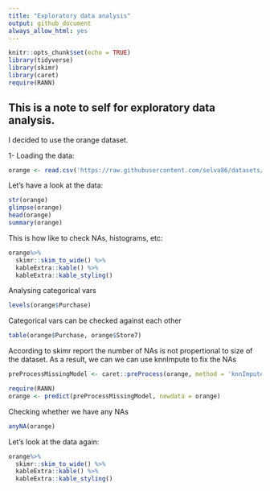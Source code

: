 ---
title: "Exploratory data analysis"
output: github_document
always_allow_html: yes
---

```{r setup, include=FALSE}
knitr::opts_chunk$set(echo = TRUE)
library(tidyverse)
library(skimr)
library(caret)
require(RANN)
```

## This is a note to self for exploratory data analysis.

I decided to use the orange dataset.

1- Loading the data:

```{r}
orange <- read.csv('https://raw.githubusercontent.com/selva86/datasets/master/orange_juice_withmissing.csv')

```


Let's have a look at the data:

```{r}
str(orange)
glimpse(orange)
head(orange)
summary(orange)
```

This is how like to check NAs, histograms, etc:

```{r}
orange%>%
  skimr::skim_to_wide() %>%
  kableExtra::kable() %>%
  kableExtra::kable_styling()
```


Analysing categorical vars

```{r}
levels(orange$Purchase)
```

Categorical vars can be checked against each other

```{r}
table(orange$Purchase, orange$Store7)
```

According to skimr report the number of NAs is not propertional to size of the dataset. As a result, we can we can use knnImpute to fix the NAs

```{r}
preProcessMissingModel <- caret::preProcess(orange, method = 'knnImpute')

require(RANN)
orange <- predict(preProcessMissingModel, newdata = orange)
```

Checking whether we have any NAs
```{r}
anyNA(orange)
```

Let's look at the data again:

```{r}
orange%>%
  skimr::skim_to_wide() %>%
  kableExtra::kable() %>%
  kableExtra::kable_styling()
```

